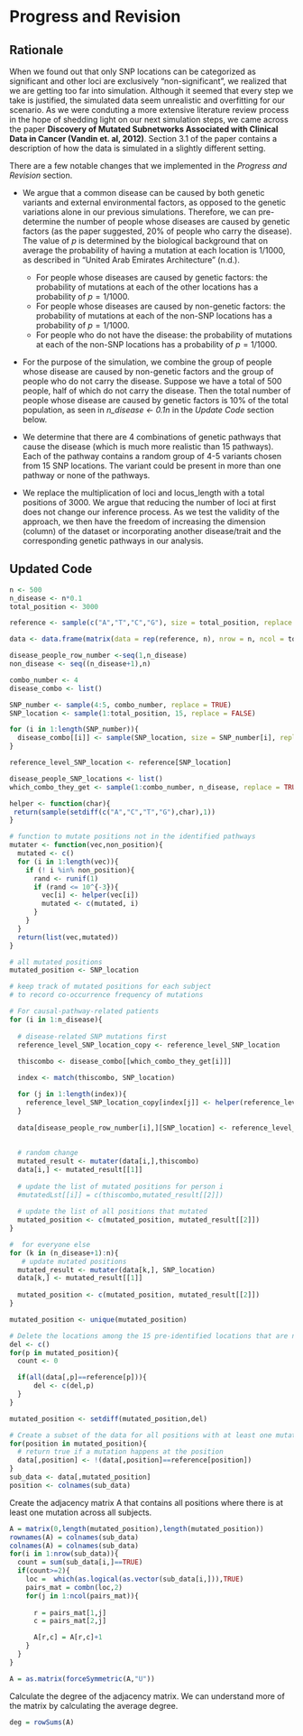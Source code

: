 # Progress and Revision

## Rationale

When we found out that only SNP locations can be categorized as significant and other loci are exclusively "non-significant", we realized that we are getting too far into simulation. Although it seemed that every step we take is justified, the simulated data seem unrealistic and overfitting for our scenario. As we were conduting a more extensive literature review process in the hope of shedding light on our next simulation steps, we came across the paper **Discovery of Mutated Subnetworks Associated with Clinical Data in Cancer (Vandin et. al, 2012)**. Section 3.1 of the paper contains a description of how the data is simulated in a slightly different setting.

There are a few notable changes that we implemented in the *Progress and Revision* section.

+ We argue that a common disease can be caused by both genetic variants and external environmental factors, as opposed to the genetic variations alone in our previous simulations. Therefore, we can pre-determine the number of people whose diseases are caused by genetic factors (as the paper suggested, 20% of people who carry the disease). The value of $p$ is determined by the biological background that on average the probability of having a mutation at each location is $1/1000$, as described in “United Arab Emirates Architecture” (n.d.). 
  + For people whose diseases are caused by genetic factors: the probability of mutations at each of the other locations has a probability of $p = 1/1000$.
  + For people whose diseases are caused by non-genetic factors: the probability of mutations at each of the non-SNP locations has a probability of $p = 1/1000$.
  + For people who do not have the disease: the probability of mutations at each of the non-SNP locations has a probability of $p = 1/1000$.

+ For the purpose of the simulation, we combine the group of people whose disease are caused by non-genetic factors and the group of people who do not carry the disease. Suppose we have a total of 500 people, half of which do not carry the disease. Then the total number of people whose disease are caused by genetic factors is 10% of the total population, as seen in *n_disease <- 0.1n* in the *Update Code* section below.

+ We determine that there are 4 combinations of genetic pathways that cause the disease (which is much more realistic than 15 pathways). Each of the pathway contains a random group of 4-5 variants chosen from 15 SNP locations. The variant could be present in more than one pathway or none of the pathways.

+ We replace the multiplication of loci and locus_length with a total positions of 3000. We argue that reducing the number of loci at first does not change our inference process. As we test the validity of the approach, we then have the freedom of increasing the dimension (column) of the dataset or incorporating another disease/trait and the corresponding genetic pathways in our analysis. 

## Updated Code

```r
n <- 500
n_disease <- n*0.1
total_position <- 3000
```

```r
reference <- sample(c("A","T","C","G"), size = total_position, replace = TRUE)

data <- data.frame(matrix(data = rep(reference, n), nrow = n, ncol = total_position,byrow=TRUE))

disease_people_row_number <-seq(1,n_disease)
non_disease <- seq((n_disease+1),n)

combo_number <- 4
disease_combo <- list()

SNP_number <- sample(4:5, combo_number, replace = TRUE)
SNP_location <- sample(1:total_position, 15, replace = FALSE)

for (i in 1:length(SNP_number)){
  disease_combo[[i]] <- sample(SNP_location, size = SNP_number[i], replace = FALSE)
}

reference_level_SNP_location <- reference[SNP_location]

disease_people_SNP_locations <- list()
which_combo_they_get <- sample(1:combo_number, n_disease, replace = TRUE)
```

```r
helper <- function(char){
 return(sample(setdiff(c("A","C","T","G"),char),1))
}

# function to mutate positions not in the identified pathways
mutater <- function(vec,non_position){
  mutated <- c()
  for (i in 1:length(vec)){
    if (! i %in% non_position){
      rand <- runif(1)
      if (rand <= 10^{-3}){
        vec[i] <- helper(vec[i])
        mutated <- c(mutated, i)
      }
    }
  }
  return(list(vec,mutated))
}
```

```r
# all mutated positions
mutated_position <- SNP_location

# keep track of mutated positions for each subject
# to record co-occurrence frequency of mutations

# For causal-pathway-related patients
for (i in 1:n_disease){
  
  # disease-related SNP mutations first
  reference_level_SNP_location_copy <- reference_level_SNP_location
  
  thiscombo <- disease_combo[[which_combo_they_get[i]]]

  index <- match(thiscombo, SNP_location)

  for (j in 1:length(index)){
    reference_level_SNP_location_copy[index[j]] <- helper(reference_level_SNP_location[index[j]])
  }
  
  data[disease_people_row_number[i],][SNP_location] <- reference_level_SNP_location_copy
  
  
  # random change
  mutated_result <- mutater(data[i,],thiscombo)
  data[i,] <- mutated_result[[1]]
  
  # update the list of mutated positions for person i 
  #mutatedLst[[i]] = c(thiscombo,mutated_result[[2]])
  
  # update the list of all positions that mutated
  mutated_position <- c(mutated_position, mutated_result[[2]])
}

#  for everyone else
for (k in (n_disease+1):n){
   # update mutated positions
  mutated_result <- mutater(data[k,], SNP_location)
  data[k,] <- mutated_result[[1]]
  
  mutated_position <- c(mutated_position, mutated_result[[2]])
}

mutated_position <- unique(mutated_position)
```

```r
# Delete the locations among the 15 pre-identified locations that are not selected to be part of a causal pathway
del <- c()
for(p in mutated_position){
  count <- 0

  if(all(data[,p]==reference[p])){
      del <- c(del,p)
  }
}

mutated_position <- setdiff(mutated_position,del)
```

```r
# Create a subset of the data for all positions with at least one mutation
for(position in mutated_position){
  # return true if a mutation happens at the position
  data[,position] <- !(data[,position]==reference[position])
}
sub_data <- data[,mutated_position]
position <- colnames(sub_data)
```

Create the adjacency matrix A that contains all positions where there is at least one mutation across all subjects.

```r
A = matrix(0,length(mutated_position),length(mutated_position))
rownames(A) = colnames(sub_data)
colnames(A) = colnames(sub_data)
for(i in 1:nrow(sub_data)){
  count = sum(sub_data[i,]==TRUE)
  if(count>=2){
    loc =  which(as.logical(as.vector(sub_data[i,])),TRUE)
    pairs_mat = combn(loc,2)
    for(j in 1:ncol(pairs_mat)){
    
      r = pairs_mat[1,j]
      c = pairs_mat[2,j]

      A[r,c] = A[r,c]+1
    }
  }
}

A = as.matrix(forceSymmetric(A,"U"))
```

Calculate the degree of the adjacency matrix. We can understand more of the matrix by calculating the average degree.

```r
deg = rowSums(A)
```